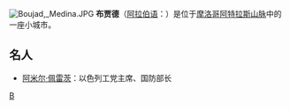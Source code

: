 [[File:Boujad,_Medina.JPG|thumb]]
{{coord|32|46|N|6|24|W|region:MA_type:city|display=title}}
'''布贾德'''（[[阿拉伯语|阿拉伯语]]：'''{{rtl-lang|ar|بوجعد}}'''）是位于[[摩洛哥|摩洛哥]][[阿特拉斯山脉|阿特拉斯山脉]]中的一座小城市。

== 名人 ==
* [[阿米尔·佩雷茨|阿米尔·佩雷茨]]：以色列工党主席、国防部长

{{morocco-geo-stub}}
{{normdaten}}
[[Category:摩洛哥城市|B]]